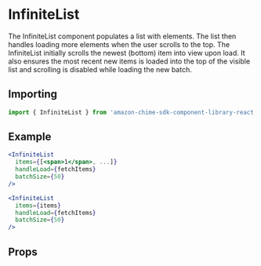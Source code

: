

# InfiniteList

The InfiniteList component populates a list with elements. The list then handles loading more elements when the user scrolls to the top.
The InfiniteList initially scrolls the newest (bottom) item into view upon load. It also ensures the most recent new items is loaded into the top of the visible list and scrolling is disabled while loading the new batch.

## Importing

```javascript
import { InfiniteList } from 'amazon-chime-sdk-component-library-react';
```

## Example

<Preview>
  <ThemeProvider theme={lightTheme}>
    <GlobalStyles />
    <Flex layout="fill-space-centered">
      <BasicInfiniteList />
    </Flex>
  </ThemeProvider>
</Preview>

```jsx
<InfiniteList
  items={[<span>1</span>, ...]}
  handleLoad={fetchItems}
  batchSize={50}
/>

<InfiniteList
  items={items}
  handleLoad={fetchItems}
  batchSize={50}
/>
```

## Props

<Props of={InfiniteList} />
